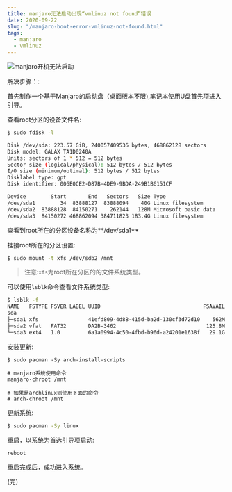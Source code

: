 ```yaml
---
title: manjaro无法启动出现“vmlinuz not found”错误
date: 2020-09-22 
slug: "/manjaro-boot-error-vmlinuz-not-found.html"
tags:
  - manjaro
  - vmlinuz
---
```


![manjaro开机无法启动][1]

解决步骤：:

首先制作一个基于Manjaro的启动盘（桌面版本不限),笔记本使用U盘首先项进入引导。


查看root分区的设备文件名:

```sh
$ sudo fdisk -l

Disk /dev/sda: 223.57 GiB, 240057409536 bytes, 468862128 sectors
Disk model: GALAX TA1D0240A
Units: sectors of 1 * 512 = 512 bytes
Sector size (logical/physical): 512 bytes / 512 bytes
I/O size (minimum/optimal): 512 bytes / 512 bytes
Disklabel type: gpt
Disk identifier: 006E0CE2-D87B-4DE9-9BDA-249B1B6151CF

Device        Start       End   Sectors   Size Type
/dev/sda1        34  83888127  83888094    40G Linux filesystem
/dev/sda2  83888128  84150271    262144   128M Microsoft basic data
/dev/sda3  84150272 468862094 384711823 183.4G Linux filesystem

```
查看到root所在的分区设备名称为**/dev/sda1**

挂接root所在的分区设置:

```sh
$ sudo mount -t xfs /dev/sdb2 /mnt
```

> 注意:`xfs`为root所在分区的的文件系统类型。

可以使用`lsblk`命令查看文件系统类型:

```sh
$ lsblk -f
NAME   FSTYPE FSVER LABEL UUID                                 FSAVAIL FSUSE% MOUNTPOINT
sda
├─sda1 xfs                41efd809-4d88-415d-ba2d-130cf3d72d10    562M    99% /
├─sda2 vfat   FAT32       DA2B-3462                             125.8M     0% /boot/efi
└─sda3 ext4   1.0         6a1a0994-4c50-4fbd-b96d-a24201e1638f   29.1G    79% /home
```

安装更新:

```
$ sudo pacman -Sy arch-install-scripts
```

```
# manjaro系统使用命令
manjaro-chroot /mnt

# 如果是archlinux则使用下面的命令
# arch-chroot /mnt
```

更新系统:

```sh
$ sudo pacman -Sy linux
```

重启，以系统为首选引导项启动:

```sh
reboot
```

重启完成后，成功进入系统。

(完）

[1]: https://img.maojun.xyz/274856215.jpg
